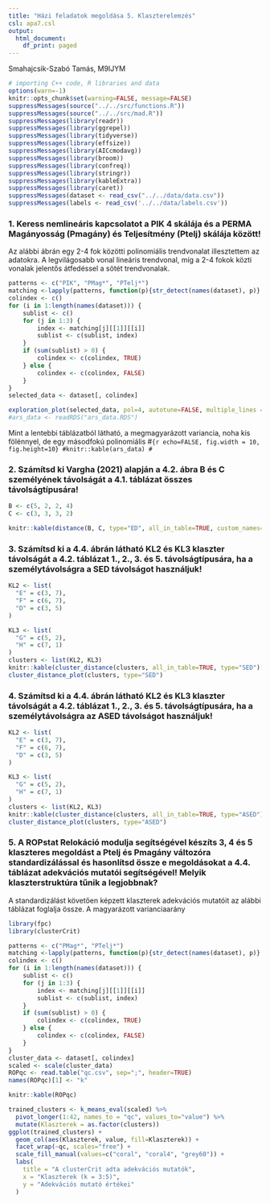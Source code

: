 ```yaml
---
title: "Házi feladatok megoldása 5. Klaszterelemzés"
csl: apa7.csl
output:
  html_document:
    df_print: paged
---
```


Smahajcsik-Szabó Tamás, M9IJYM



```r
# importing C++ code, R libraries and data
options(warn=-1)
knitr::opts_chunk$set(warning=FALSE, message=FALSE)
suppressMessages(source("../../src/functions.R"))
suppressMessages(source("../../src/mad.R"))
suppressMessages(library(readr))
suppressMessages(library(ggrepel))
suppressMessages(library(tidyverse))
suppressMessages(library(effsize))
suppressMessages(library(AICcmodavg))
suppressMessages(library(broom))
suppressMessages(library(confreq))
suppressMessages(library(stringr))
suppressMessages(library(kableExtra))
suppressMessages(library(caret))
suppressMessages(dataset <- read_csv("../../data/data.csv"))
suppressMessages(labels <- read_csv('../../data/labels.csv'))
```


### 1. Keress nemlineáris kapcsolatot a PIK 4 skálája és a PERMA Magányosság (Pmagány) és Teljesítmény (Ptelj) skálája között!

Az alábbi ábrán egy 2-4 fok közötti polinomiális trendvonalat illesztettem az adatokra. A legvilágosabb vonal lineáris trendvonal, míg a 2-4 fokok közti vonalak jelentős átfedéssel a sötét trendvonalak.

```r
patterns <- c("PIK", "PMag*", "PTelj*")
matching <-lapply(patterns, function(p){str_detect(names(dataset), p)} )
colindex <- c()
for (i in 1:length(names(dataset))) {
    sublist <- c()
    for (j in 1:3) {
        index <- matching[j][[1]][[i]]
        sublist <- c(sublist, index)
    }
    if (sum(sublist) > 0) {
        colindex <- c(colindex, TRUE)
    } else {
        colindex <- c(colindex, FALSE)
    }
}
selected_data <- dataset[, colindex]

exploration_plot(selected_data, pol=4, autotune=FALSE, multiple_lines = TRUE)
#ars_data <- readRDS("ars_data.RDS")
```

Mint a lentebbi táblázatból látható, a megmagyarázott variancia, noha kis fölénnyel, de egy másodfokú polinomiális 
#```{r echo=FALSE, fig.width = 10, fig.height=10}
#knitr::kable(ars_data)
#```


### 2. Számítsd ki Vargha (2021) alapján a 4.2. ábra B és C személyének távolságát a 4.1. táblázat összes távolságtípusára!

```r
B <- c(5, 2, 2, 4)
C <- c(3, 3, 3, 2)

knitr::kable(distance(B, C, type="ED", all_in_table=TRUE, custom_names= c("Távolság", "Típus", "Képlet")), "latex")

```

### 3. Számítsd ki a 4.4. ábrán látható KL2 és KL3 klaszter távolságát a 4.2. táblázat 1., 2., 3. és 5. távolságtípusára, ha a személytávolságra a SED távolságot használjuk!

```r
KL2 <- list(
  "E" = c(3, 7),
  "F" = c(6, 7),
  "D" = c(3, 5)
)

KL3 <- list(
  "G" = c(5, 2),
  "H" = c(7, 1)
)
clusters <- list(KL2, KL3)
knitr::kable(cluster_distance(clusters, all_in_table=TRUE, type="SED")[,c(1,2)])
cluster_distance_plot(clusters, type="SED")
```

### 4. Számítsd ki a 4.4. ábrán látható KL2 és KL3 klaszter távolságát a 4.2. táblázat 1., 2., 3. és 5. távolságtípusára, ha a személytávolságra az ASED távolságot használjuk!

```r
KL2 <- list(
  "E" = c(3, 7),
  "F" = c(6, 7),
  "D" = c(3, 5)
)

KL3 <- list(
  "G" = c(5, 2),
  "H" = c(7, 1)
)
clusters <- list(KL2, KL3)
knitr::kable(cluster_distance(clusters, all_in_table=TRUE, type="ASED")[,c(1,2)])
cluster_distance_plot(clusters, type="ASED")
```


### 5. A ROPstat Relokáció modulja segítségével készíts 3, 4 és 5 klaszteres megoldást a Ptelj és Pmagány változóra standardizálással és hasonlítsd össze e megoldásokat a 4.4. táblázat adekvációs mutatói segítségével! Melyik klaszterstruktúra tűnik a legjobbnak?

A standardizálást követően képzett klaszterek adekvációs mutatóit az alábbi táblázat foglalja össze. A magyarázott varianciaarány


```r

library(fpc)
library(clusterCrit)

patterns <- c("PMag*", "PTelj*")
matching <-lapply(patterns, function(p){str_detect(names(dataset), p)} )
colindex <- c()
for (i in 1:length(names(dataset))) {
    sublist <- c()
    for (j in 1:3) {
        index <- matching[j][[1]][[i]]
        sublist <- c(sublist, index)
    }
    if (sum(sublist) > 0) {
        colindex <- c(colindex, TRUE)
    } else {
        colindex <- c(colindex, FALSE)
    }
}
cluster_data <- dataset[, colindex]
scaled <- scale(cluster_data)
ROPqc <- read.table("qc.csv", sep=";", header=TRUE)
names(ROPqc)[1] <- "k"

knitr::kable(ROPqc)
```


```r
trained_clusters <- k_means_eval(scaled) %>% 
  pivot_longer(1:42, names_to = "qc", values_to="value") %>%
  mutate(Klaszterek = as.factor(clusters))
ggplot(trained_clusters) +
  geom_col(aes(Klaszterek, value, fill=Klaszterek)) +
  facet_wrap(~qc, scales="free") +
  scale_fill_manual(values=c("coral", "coral4", "grey60")) +
  labs(
    title = "A clusterCrit adta adekvációs mutatók",
    x = "Klaszterek (k = 3:5)",
    y = "Adekvációs mutató értékei"
  )
  

```

